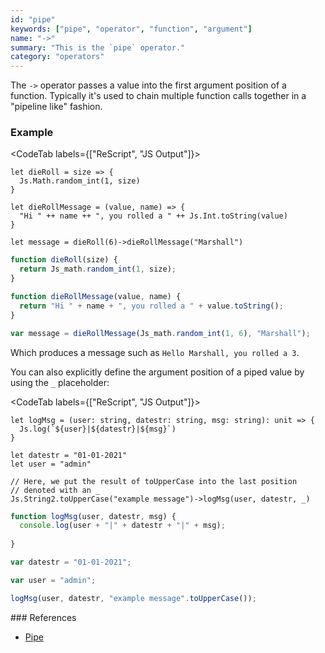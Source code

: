 ```yaml
---
id: "pipe"
keywords: ["pipe", "operator", "function", "argument"]
name: "->"
summary: "This is the `pipe` operator."
category: "operators"
---
```


The `->` operator passes a value into the first argument position of a function. Typically it's used to chain multiple function calls together in a "pipeline like" fashion.

### Example

<CodeTab labels={["ReScript", "JS Output"]}>

```res
let dieRoll = size => {
  Js.Math.random_int(1, size)
}

let dieRollMessage = (value, name) => {
  "Hi " ++ name ++ ", you rolled a " ++ Js.Int.toString(value)
}

let message = dieRoll(6)->dieRollMessage("Marshall")
```

```js
function dieRoll(size) {
  return Js_math.random_int(1, size);
}

function dieRollMessage(value, name) {
  return "Hi " + name + ", you rolled a " + value.toString();
}

var message = dieRollMessage(Js_math.random_int(1, 6), "Marshall");
```

</CodeTab>

Which produces a message such as `Hello Marshall, you rolled a 3`.

You can also explicitly define the argument position of a piped value by using the `_` placeholder: 

<CodeTab labels={["ReScript", "JS Output"]}>

```res example
let logMsg = (user: string, datestr: string, msg: string): unit => {
  Js.log(`${user}|${datestr}|${msg}`)
}

let datestr = "01-01-2021"
let user = "admin"

// Here, we put the result of toUpperCase into the last position
// denoted with an _
Js.String2.toUpperCase("example message")->logMsg(user, datestr, _)
```

```js
function logMsg(user, datestr, msg) {
  console.log(user + "|" + datestr + "|" + msg);
  
}

var datestr = "01-01-2021";

var user = "admin";

logMsg(user, datestr, "example message".toUpperCase());
```

</CodeTab>
### References

* [Pipe](/docs/manual/latest/pipe)
